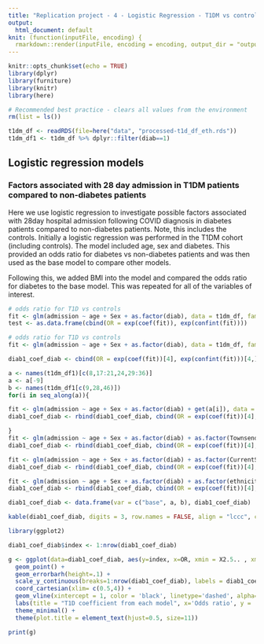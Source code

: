 ```yaml
---
title: "Replication project - 4 - Logistic Regression - T1DM vs controls"
output:
  html_document: default
knit: (function(inputFile, encoding) {
  rmarkdown::render(inputFile, encoding = encoding, output_dir = "output") })
---
```


```r
knitr::opts_chunk$set(echo = TRUE)
library(dplyr)
library(furniture)
library(knitr)
library(here)

# Recommended best practice - clears all values from the environment
rm(list = ls())
```

```r
t1dm_df <- readRDS(file=here("data", "processed-t1d_df_eth.rds"))
t1dm_df1 <- t1dm_df %>% dplyr::filter(diab==1)
```

## Logistic regression models
### Factors associated with 28 day admission in T1DM patients compared to non-diabetes patients
Here we use logistic regression to investigate possible factors associated with 28day hospital admission following COVID diagnosis in diabetes patients compared to non-diabetes patients. Note, this includes the controls.
Initially a logistic regression was performed in the T1DM cohort (including controls). The model included age, sex and diabetes. This provided an odds ratio for diabetes vs non-diabetes patients and was then used as the base model to compare other models.

Following this, we added BMI into the model and compared the odds ratio for diabetes to the base model. This was repeated for all of the variables of interest.


```r

# odds ratio for T1D vs controls 
fit <- glm(admission ~ age + Sex + as.factor(diab), data = t1dm_df, family = "binomial")
test <- as.data.frame(cbind(OR = exp(coef(fit)), exp(confint(fit))))

```

```r
# odds ratio for T1D vs controls 
fit <- glm(admission ~ age + Sex + as.factor(diab), data = t1dm_df, family = "binomial")

diab1_coef_diab <- cbind(OR = exp(coef(fit))[4], exp(confint(fit)))[4,]

a <- names(t1dm_df1)[c(8,17:21,24,29:36)]
a <- a[-9]
b <- names(t1dm_df1[c(9,28,46)])
for(i in seq_along(a)){

fit <- glm(admission ~ age + Sex + as.factor(diab) + get(a[i]), data = t1dm_df, family = "binomial")
diab1_coef_diab <- rbind(diab1_coef_diab, cbind(OR = exp(coef(fit))[4], exp(confint(fit)))[4,] )

}
fit <- glm(admission ~ age + Sex + as.factor(diab) + as.factor(TownsendQuintileHigherIsMoreDeprived), data = t1dm_df, family = "binomial")
diab1_coef_diab <- rbind(diab1_coef_diab, cbind(OR = exp(coef(fit))[4], exp(confint(fit)))[4,] )

fit <- glm(admission ~ age + Sex + as.factor(diab) + as.factor(CurrentSmokingStatus), data = t1dm_df, family = "binomial")
diab1_coef_diab <- rbind(diab1_coef_diab, cbind(OR = exp(coef(fit))[4], exp(confint(fit)))[4,] )

fit <- glm(admission ~ age + Sex + as.factor(diab) + as.factor(ethnicity), data = t1dm_df, family = "binomial")
diab1_coef_diab <- rbind(diab1_coef_diab, cbind(OR = exp(coef(fit))[4], exp(confint(fit)))[4,] )

diab1_coef_diab <- data.frame(var = c("base", a, b), diab1_coef_diab)

```

```r
kable(diab1_coef_diab, digits = 3, row.names = FALSE, align = "lccc", caption = "Diabetes coefficient from each logistic model in T1Ds matched cohort" )

```

```r
library(ggplot2)

diab1_coef_diab$index <- 1:nrow(diab1_coef_diab)

g <- ggplot(data=diab1_coef_diab, aes(y=index, x=OR, xmin = X2.5.. , xmax = X97.5..)) +
  geom_point() +
  geom_errorbarh(height=.1) +
  scale_y_continuous(breaks=1:nrow(diab1_coef_diab), labels = diab1_coef_diab$var) +
  coord_cartesian(xlim= c(0.5,4)) +
  geom_vline(xintercept = 1, color = 'black', linetype='dashed', alpha=.5) +
  labs(title = "T1D coefficient from each model", x='Odds ratio', y = 'Variable') +
  theme_minimal() +
  theme(plot.title = element_text(hjust=0.5, size=11))

print(g)

```

